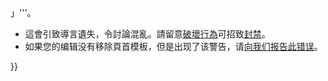 {{abuse filter warning
|action   = disallow
|friendly = yes
|text     = <big>'''警告'''</big>︰您的编辑行为触发了过滤器'''而被禁止'''。因为您'''移除討論頁的頁首模板「{{#switch:{{{1|{{FULLPAGENAME}} }}}
| Wikipedia:当前的破坏 | Wikipedia:管理员布告板/编辑争议 = <code><nowiki>{{safesubst:/form</nowiki></code>
| #default = <code><nowiki>{{/header}}</nowiki></code>
}}」'''。
* 這會引致導言遺失，令討論混亂。請留意[[Wikipedia:破坏|破壞行為]]可招致[[WP:BP|封禁]]。
* 如果您的编辑没有移除頁首模板，但是出现了该警告，请[[Wikipedia:防滥用过滤器/错误报告|向我们报告此错误]]。
}}<noinclude>
{{doc}}
</noinclude>